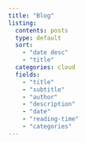 ```yaml
---
title: "Blog"
listing:
  contents: posts
  type: default
  sort:
    - "date desc"
    - "title"
  categories: cloud
  fields: 
    - "title"
    - "subtitle"
    - "author"
    - "description"
    - "date"
    - "reading-time"
    - "categories"
---
```

